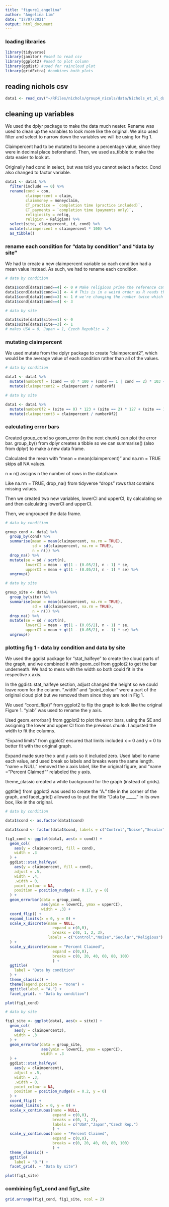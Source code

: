 ```yaml
---
title: "figure1_angelina"
author: "Angelina Lim"
date: "17/07/2021"
output: html_document
---
```



### loading libraries
```r

library(tidyverse)
library(janitor) #used to read csv
library(ggplot2) #used to plot column
library(ggdist) #used for raincloud plot
library(gridExtra) #combines both plots

```

## reading nichols csv

```r

data1 <- read_csv("~/RFiles/nichols/group4_nicols/data/Nichols_et_al_data.csv")

```

## cleaning up variables 

We used the dplyr package to make the data much neater. Rename was used to clean up the variables to look more like the original. We also used filter and select to narrow down the variables we will be using for Fig 1. 

Claimpercent had to be mutated to become a percentage value, since they were in decimal place beforehand. Then, we used as_tibble to make the data easier to look at.

Originally had cond in select, but was told you cannot select a factor. Cond also changed to factor variable.

```r
data1 <- data1 %>%  
  filter(include == 0) %>% 
  rename(cond = con,
         claimpercent = claim,
         claimmoney = moneyclaim,
         CT_practice = `completion time (practice included)`,
         CT_payments = `completion time (payments only)`,
         religiosity = relig,
         religion = Religion) %>% 
  select(site, claimpercent, id, cond) %>% 
  mutate(claimpercent = claimpercent * 100) %>% 
  as_tibble()

```

### rename each condition for "data by condition" and "data by site"

We had to create a new claimpercent variable so each condition had a mean value instead. As such, we had to rename each condition.

```r

# data by condition

data1$cond[data1$cond==4] <- 0 # Make religious prime the reference category
data1$cond[data1$cond==1] <- 4 # This is in a weird order as R reads the code line by line, so if we go from top to bottom, 
data1$cond[data1$cond==3] <- 1 # we're changing the number twice which screws up our dataframe
data1$cond[data1$cond==4] <- 3

# data by site

data1$site[data1$site==1] <- 0 
data1$site[data1$site==3] <- 1 
# makes USA = 0, Japan = 1, Czech Republic = 2

```

### mutating claimpercent

We used mutate from the dplyr package to create "claimpercent2", which would be the average value of each condition rather than all of the values.

```r

# data by condition

data1 <- data1 %>% 
  mutate(numberOf = (cond == 0) * 100 + (cond == 1 | cond == 2) * 103 + (cond == 3) * 102) %>% 
  mutate(claimpercent2 = claimpercent / numberOf)

# data by site

data1 <- data1 %>% 
  mutate(numberOf2 = (site == 0) * 123 + (site == 2) * 127 + (site == 1) * 156) %>% 
  mutate(claimpercent3 = claimpercent / numberOf2)

```

### calculating error bars

Created group_cond so geom_error (in the next chunk) can plot the error bar. group_by() from dplyr creates a tibble so we can summarise() (also from dplyr) to make a new data frame. 

Calculated the mean with "mean = mean(claimpercent)" and na.rm = TRUE skips all NA values.

n = n() assigns n the number of rows in the dataframe.

Like na.rm = TRUE, drop_na() from tidyverse "drops" rows that contains missing values.

Then we created two new variables, lowerCI and upperCI, by calculating se and then calculating lowerCI and upperCI.

Then, we ungrouped the data frame.

```r

# data by condition

group_cond <- data1 %>% 
  group_by(cond) %>% 
  summarise(mean = mean(claimpercent, na.rm = TRUE),
            sd = sd(claimpercent, na.rm = TRUE),
            n = n()) %>% 
  drop_na() %>% 
  mutate(se = sd / sqrt(n),
         lowerCI = mean - qt(1 - (0.05/2), n - 1) * se,
         upperCI = mean + qt(1 - (0.05/2), n - 1) * se) %>% 
  ungroup()

# data by site

group_site <- data1 %>% 
  group_by(site) %>% 
  summarise(mean = mean(claimpercent, na.rm = TRUE),
            sd = sd(claimpercent, na.rm = TRUE),
            n = n()) %>% 
  drop_na() %>% 
  mutate(se = sd / sqrt(n),
         lowerCI = mean - qt(1 - (0.05/2), n - 1) * se,
         upperCI = mean + qt(1 - (0.05/2), n - 1) * se) %>% 
  ungroup()

```


### plotting fig 1 - data by condition and data by site

We used the ggdist package for "stat_halfeye" to create the cloud parts of the graph, and we combined it with geom_col from ggplot2 to get the bar underneath. We had to mess with the width so both could fit in the respective x axis. 

In the ggdist::stat_halfeye section, adjust changed the height so we could leave room for the column. ".width" and "point_colour" were a part of the original cloud plot but we removed them since they are not in Fig 1.

We used "coord_flip()" from ggplot2 to flip the graph to look like the original Figure 1. "ylab" was used to rename the y axis.

Used geom_errorbar() from ggplot2 to plot the error bars, using the SE and assigning the lower and upper CI from the previous chunk. I adjusted the width to fit the columns.

"Expand limits" from ggplot2 ensured that limits included x = 0 and y = 0 to better fit with the original graph.

Expand made sure the x and y axis so it included zero. Used label to name each value, and used break so labels and breaks were the same length. "name = NULL" removed the x axis label, like the original figure, and "name = "Percent Claimed"" relabeled the y axis.

theme_classic created a white background for the graph (instead of grids).

ggtitle() from ggplot2 was used to create the "A." title in the corner of the graph, and facet_grid() allowed us to put the title "Data by _____" in its own box, like in the original.


```r
# data by condition

data1$cond <- as.factor(data1$cond)

data1$cond <- factor(data1$cond, labels = c("Control","Noise","Secular","Religious"))

fig1_cond <- ggplot(data1, aes(x = cond)) +
  geom_col(
    aes(y = claimpercent2, fill = cond),
    width = .3
  ) +
  ggdist::stat_halfeye(
    aes(y = claimpercent, fill = cond),
    adjust = .5,
    width = .4,
    .width = 0,
    point_colour = NA,
    position = position_nudge(x = 0.17, y = 0)
  ) +
  geom_errorbar(data = group_cond,
                aes(ymin = lowerCI, ymax = upperCI),
                width = .3) +
  coord_flip() +
  expand_limits(x = 0, y = 0) +
  scale_x_discrete(name = NULL,
                     expand = c(0,0),
                     breaks = c(0, 1, 2, 3),
                   labels = c("Control","Noise","Secular","Religious")
  ) +
  scale_y_discrete(name = "Percent Claimed",
                     expand = c(0,0),
                     breaks = c(0, 20, 40, 60, 80, 100)
                     ) +
  ggtitle(
    label = "Data by condition"
  ) +
  theme_classic() +
  theme(legend.position = "none") +
  ggtitle(label = "A.") +
  facet_grid(. ~ "Data by condition")

plot(fig1_cond)

```

```r
# data by site

fig1_site <- ggplot(data1, aes(x = site)) +
  geom_col(
    aes(y = claimpercent3),
    width = .3
  ) +
  geom_errorbar(data = group_site,
                aes(ymin = lowerCI, ymax = upperCI),
                width = .3
  ) +
  ggdist::stat_halfeye(
    aes(y = claimpercent),
    adjust = .5,
    width = .3,
    .width = 0,
    point_colour = NA,
    position = position_nudge(x = 0.2, y = 0)
  ) +
  coord_flip() +
  expand_limits(x = 0, y = 0) +
  scale_x_continuous(name = NULL,
                     expand = c(0,0), 
                     breaks = c(0, 1, 2),
                     labels = c("USA","Japan","Czech Rep.")
                     ) +
  scale_y_continuous(name = "Percent Claimed",
                     expand = c(0,0),
                     breaks = c(0, 20, 40, 60, 80, 100)
                     ) +
  theme_classic() +
  ggtitle(
    label = "B.") +
  facet_grid(. ~ "Data by site") 

plot(fig1_site)

```


### combining fig1_cond and fig1_site
```r

grid.arrange(fig1_cond, fig1_site, ncol = 2)

```
